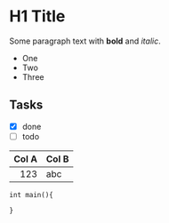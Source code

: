 # H1 Title

Some paragraph text with **bold** and _italic_.

- One
- Two
- Three

## Tasks

- [x] done
- [ ] todo

| Col A | Col B |
|------:|:------|
|  123  |  abc  |

```
int main(){

}
```
